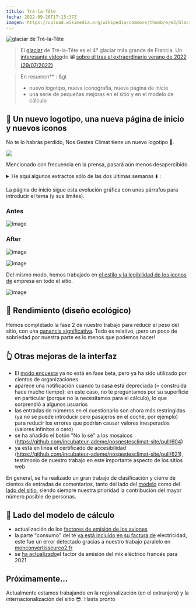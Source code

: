 ---
título: Tré-la-Tête
fecha: 2022-09-26T17:15:37Z
imagen: https://upload.wikimedia.org/wikipedia/commons/thumb/e/e3/Glacier_de_Tré-la-Tête.jpg/640px-Glacier_de_Tré-la-Tête.jpg
---

![glaciar de Tré-la-Tête](https://upload.wikimedia.org/wikipedia/commons/thumb/e/e3/Glacier_de_Tré-la-Tête.jpg/640px-Glacier_de_Tré-la-Tête.jpg)

> El <a href="https://fr.wikipedia.org/wiki/Glacier_de_Tré-la-Tête">glaciar</a> de Tré-la-Tête es el 4º glaciar más grande de Francia. Un <a href="https://www.francetvinfo.fr/meteo/canicule/video-un-glaciologue-repond-a-cinq-questions-sur-les-glaciers_5283679.html">interesante vídeo</a>de 📽️ <a href="https://www.francetvinfo.fr/meteo/canicule/video-un-glaciologue-repond-a-cinq-questions-sur-les-glaciers_5283679.html">sobre él tras el extraordinario verano de 2022 (29/07/2022)</a>

> En resumen** :
&gt
> - nuevo logotipo, nueva iconografía, nueva página de inicio
> - una serie de pequeñas mejoras en el sitio y en el modelo de cálculo

## 🎨 Un nuevo logotipo, una nueva página de inicio y nuevos iconos

No te lo habrás perdido, Nos Gestes Climat tiene un nuevo logotipo 🥳.

![](https://nosgestesclimat-prod.s3.fr-par.scw.cloud/cms/petit_logo_006dd01955.png)

Mencionado con frecuencia en la prensa, pasará aún menos desapercibido.

<details><summary>He aquí algunos extractos sólo de las dos últimas semanas ⬇️ : </summary>

Artículo en <a href="https://www.ouest-france.fr/bretagne/carhaix-plouguer-29270/a-carhaix-ces-specialistes-de-l-energie-donnent-leurs-conseils-pour-consommer-moins-bc1250aa-3346-11ed-8dd8-fdb9fa809eb1">Ouest-France</a>: En Carhaix, estos especialistas en energía dan sus consejos para consumir menos

> También puede calcular su huella de carbono en nosgestesclimat.fr

Artículo en <a href="https://www.radiofrance.fr/franceinter/un-champion-de-trail-nous-explique-pourquoi-il-renonce-a-une-course-en-raison-de-son-bilan-carbone-7787049">France</a> Inter: Un corredor de alto nivel explica por qué renuncia a los Mundiales a causa de su huella de carbono

> Andy Symonds ha calculado, a través de la página web "Nos gestes climat", que volar a Tailandia dispararía su huella de carbono.

Le Dauphiné Libéré ha <a href="https://www.ledauphine.com/environnement/2022/09/21/les-citoyens-attendent-que-l-etat-les-accompagne-dans-leurs-efforts">lanzado una encuesta y cita a NGC</a> Descubra los resultados de nuestra encuesta "Los franceses y su huella de carbono"

> El francés medio emite 11,2 toneladas de CO2e al año. Los expertos consideran que esta cifra debería limitarse a 2 toneladas anuales para frenar el cambio climático y cumplir los objetivos del Acuerdo de París. Para conocer su huella de carbono, Ademe ha lanzado una herramienta en línea llamada "Nos gestes climat" ("Nuestras acciones climáticas").

Visite quoutside<a href="https://www.outside.fr/comment-evaluer-votre-empreinte-carbone-les-3-meilleurs-calculateurs">.fr</a>.

</details>

La página de inicio sigue esta evolución gráfica con unos párrafos para introducir el tema (y sus límites).

### Antes

![image](https://user-images.githubusercontent.com/1177762/191323489-088461c2-b1b9-46fe-bce2-c1e459104569.png)

### After

![image](https://user-images.githubusercontent.com/1177762/191323550-993c5109-ae91-4baa-8853-af240bf4c279.png)

![image](https://user-images.githubusercontent.com/1177762/191323669-952493a1-7b17-4d38-a48b-313f2a592863.png)

Del mismo modo, hemos trabajado en <a href="https://github.com/incubateur-ademe/nosgestesclimat-site/pull/570">el estilo y la legibilidad de los iconos de</a> empresa en todo el sitio.

![image](https://user-images.githubusercontent.com/1177762/192312016-67af3382-6e02-49db-b791-8ba1702eb0ce.png)

## 🐎 Rendimiento (diseño ecológico)

Hemos completado la fase 2 de nuestro trabajo para reducir el peso del sitio, con una <a href="https://github.com/incubateur-ademe/nosgestesclimat-site/pull/602">ganancia significativa</a>. Todo es relativo, ¡pero un poco de sobriedad por nuestra parte es lo menos que podemos hacer!

## 👆️ Otras mejoras de la interfaz

- El <a href="https://nosgestesclimat.fr/groupe">modo encuesta</a> ya no está en fase beta, pero ya ha sido utilizado por cientos de organizaciones
- aparece una notificación cuando tu casa está depreciada (= construida hace mucho tiempo): en este caso, no te preguntamos por su superficie en particular (porque no la necesitamos para el cálculo), lo que sorprendió a algunos usuarios
- las entradas de números en el cuestionario son ahora más restringidas (ya no se puede introducir cero pasajeros en el coche, por ejemplo) para reducir los errores que podrían causar valores inesperados (valores infinitos o cero)
- se ha añadido el botón "No lo sé" a los mosaicos (https://github.com/incubateur-ademe/nosgestesclimat-site/pull/604)
- ya está en línea el certificado de accesibilidad (https://github.com/incubateur-ademe/nosgestesclimat-site/pull/621), testimonio de nuestro trabajo en este importante aspecto de los sitios web

En general, se ha realizado un gran trabajo de clasificación y cierre de cientos de entradas de comentarios, tanto del lado del <a href="https://github.com/incubateur-ademe/nosgestesclimat/issues">modelo</a> como del <a href="https://github.com/incubateur-ademe/nosgestesclimat-site/issues">lado del sitio</a>, siendo siempre nuestra prioridad la contribución del mayor número posible de personas.

## 🧮 Lado del modelo de cálculo

- actualización de los <a href="https://github.com/incubateur-ademe/nosgestesclimat/pull/1489">factores de emisión de los aviones</a>
- la parte "consumo" del té <a href="https://github.com/incubateur-ademe/nosgestesclimat/pull/1494">ya está incluido en su factura de</a> electricidad, este fue un error detectado gracias a nuestro trabajo paralelo en <a href="https://monconvertisseurco2.fr/empreinte-carbone/boisson">monconvertisseurco2.fr</a>
- se <a href="https://github.com/incubateur-ademe/nosgestesclimat/pull/1484">ha actualizado</a>el factor de emisión del mix eléctrico francés para 2021

## Próximamente...

Actualmente estamos trabajando en la regionalización (en el extranjero) y la internacionalización del sitio 😎. Hasta pronto
